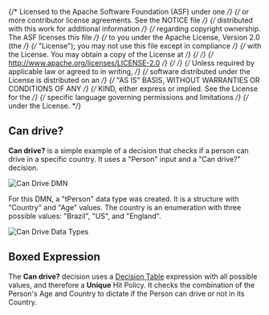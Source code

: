 {/* Licensed to the Apache Software Foundation (ASF) under one */}
{/* or more contributor license agreements. See the NOTICE file */}
{/* distributed with this work for additional information */}
{/* regarding copyright ownership. The ASF licenses this file */}
{/* to you under the Apache License, Version 2.0 (the */}
{/* "License"); you may not use this file except in compliance */}
{/* with the License. You may obtain a copy of the License at */}
{/*  */}
{/* http://www.apache.org/licenses/LICENSE-2.0 */}
{/*  */}
{/* Unless required by applicable law or agreed to in writing, */}
{/* software distributed under the License is distributed on an */}
{/* "AS IS" BASIS, WITHOUT WARRANTIES OR CONDITIONS OF ANY */}
{/* KIND, either express or implied. See the License for the */}
{/* specific language governing permissions and limitations */}
{/* under the License. */}


<Meta title="MDX/Use cases/Can drive?" of={CanDrive} />

## Can drive?

**Can drive?** is a simple example of a decision that checks if a person can drive in a specific country.
It uses a "Person" input and a "Can drive?" decision.

<p>
  <img src={"./can-drive-dmn.png"} alt="Can Drive DMN" title="Can Drive DMN" />
</p>

For this DMN, a "tPerson" data type was created. It is a structure with "Country" and "Age" values. The country is an enumeration
with three possible values: "Brazil", "US", and "England".

<p>
  <img src={"./can-drive-data-types.png"} alt="Can Drive Data Types" title="Can Drive Data Types" />
</p>

## Boxed Expression

The **Can drive?** decision uses a [Decision Table](/docs/boxed-expressions-decision-table--overview)
expression with all possible values, and therefore a **Unique**
Hit Policy. It checks the combination of the Person's Age and Country to dictate if the Person can drive or
not in its Country.

<Story of={CanDrive.Expression} />
